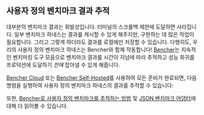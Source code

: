 
## 사용자 정의 벤치마크 결과 추적

대부분의 벤치마크 결과는 휘발성입니다.
터미널의 스크롤백 제한에 도달하면 사라집니다.
일부 벤치마크 하네스는 결과를 캐시할 수 있게 해주지만, 구현하는 데 많은 작업이 필요합니다.
그리고 그렇게 하더라도 결과를 로컬에만 저장할 수 있습니다.
다행히도, 우리의 사용자 정의 벤치마크 하네스는 Bencher와 함께 작동합니다!
[Bencher][bencher]는 지속적인 벤치마킹 도구 모음으로
벤치마크 결과를 시간이 지남에 따라 추적하고
성능 회귀를 프로덕션에 도달하기 _전에_ 잡아낼 수 있게 해줍니다.

[Bencher Cloud][quick start] 또는 [Bencher Self-Hosted][docker quick start]를 사용하여 모든 준비가 완료되면,
다음 명령을 실행하여 사용자 정의 벤치마크 하네스의 결과를 추적할 수 있습니다:

<BencherRun />

또한, [Bencher로 사용자 정의 벤치마크를 추적하는 방법][custom benchmarks] 및 [JSON 벤치마크 어댑터][json adapter]에 대해 더 읽어볼 수 있습니다.

[bencher]: /
[install cli]: /ko/docs/how-to/install-cli/
[quick start]: /ko/docs/tutorial/quick-start/
[docker quick start]: /ko/docs/tutorial/docker/
[custom benchmarks]: /ko/docs/how-to/track-custom-benchmarks/
[json adapter]: /ko/docs/explanation/adapters/#-json